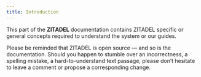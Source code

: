 ```yaml
---
title: Introduction
---
```



This part of the **ZITADEL** documentation contains ZITADEL specific or general concepts required to understand the system or our guides.

Please be reminded that ZITADEL is open source — and so is the documentation. Should you happen to stumble over an incorrectness, a spelling mistake, a hard-to-understand text passage, please don’t hesitate to leave a comment or propose a corresponding change.


<Column>
  <ListWrapper title="General">
    <ListElement link="./principles" type={ICONTYPE.TASKS} title="Principles" description="Design and engineering principles" />
    <ListElement link="./eventstore" type={ICONTYPE.STORAGE} title="Eventstore" description="Learn how ZITADEL stores data" />
    <ListElement link="./architecture" type={ICONTYPE.ARCHITECTURE} title="Architecture" description="Sotware-, Cluster- and Multi Cluster Architecture" />
  </ListWrapper>
  <ListWrapper title="Structure">
    <Column>
      <div>
      <ListElement link="./structure/overview" type={ICONTYPE.FOLDER} title="Overview" description="" />
      <ListElement link="./structure/organizations" type={ICONTYPE.FILE} title="Organizations" description="" />
      <ListElement link="./structure/policies" type={ICONTYPE.FILE} title="Policies" description="" />
      <ListElement link="./structure/projects" type={ICONTYPE.FILE} title="Projects" description="" />
    </div>
    <div>
      <ListElement link="./structure/applications" type={ICONTYPE.FILE} title="Applications" description="" />
      <ListElement link="./structure/granted_projects" type={ICONTYPE.FILE} title="Granted Projects" description="" />
      <ListElement link="./structure/users" type={ICONTYPE.FILE} title="Users" description="" />
      <ListElement link="./structure/managers" type={ICONTYPE.FILE} title="Managers" description="" />
    </div>
    </Column>
  </ListWrapper>

  <ListWrapper title="Use Cases">
    <ListElement link="./usecases/saas" type={ICONTYPE.START} title="SaaS" description="Product with Authentication and Authorization" />
  </ListWrapper>
  <ListWrapper title="Features">
    <ListElement link="./features/actions" type={ICONTYPE.FILE} title="Actions" description="Customizing ZITADELs behavior using the actions feature" />
  </ListWrapper>
    <ListWrapper title="Customer Portal">
      <ListElement link="./customerportal/instances" type={ICONTYPE.INSTANCE} title="Instances" description="Manage all your ZITADEL instances" />
    </ListWrapper>
</Column>
